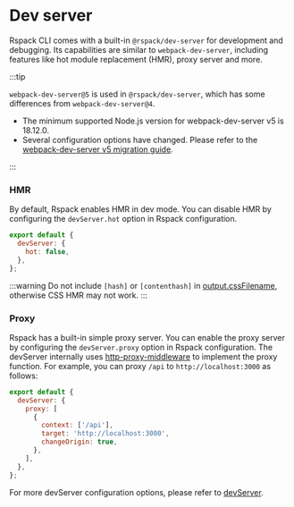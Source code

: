 # Dev server

Rspack CLI comes with a built-in `@rspack/dev-server` for development and debugging. Its capabilities are similar to `webpack-dev-server`, including features like hot module replacement (HMR), proxy server and more.

:::tip

`webpack-dev-server@5` is used in `@rspack/dev-server`, which has some differences from `webpack-dev-server@4`.

- The minimum supported Node.js version for webpack-dev-server v5 is 18.12.0.
- Several configuration options have changed. Please refer to the [webpack-dev-server v5 migration guide](https://github.com/webpack/webpack-dev-server/blob/master/migration-v5.md).

:::

### HMR

By default, Rspack enables HMR in dev mode. You can disable HMR by configuring the `devServer.hot` option in Rspack configuration.

```js title="rspack.config.mjs"
export default {
  devServer: {
    hot: false,
  },
};
```

:::warning
Do not include `[hash]` or `[contenthash]` in [output.cssFilename](/config/output#outputcssfilename), otherwise CSS HMR may not work.
:::

### Proxy

Rspack has a built-in simple proxy server. You can enable the proxy server by configuring the `devServer.proxy` option in Rspack configuration. The devServer internally uses [http-proxy-middleware](https://github.com/chimurai/http-proxy-middleware) to implement the proxy function. For example, you can proxy `/api` to `http://localhost:3000` as follows:

```js title="rspack.config.mjs"
export default {
  devServer: {
    proxy: [
      {
        context: ['/api'],
        target: 'http://localhost:3000',
        changeOrigin: true,
      },
    ],
  },
};
```

For more devServer configuration options, please refer to [devServer](/config/dev-server.html).
